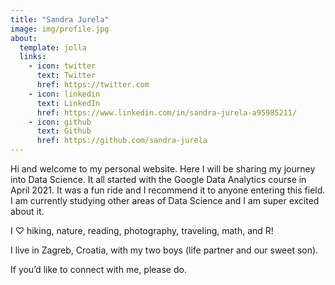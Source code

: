 ```yaml
---
title: "Sandra Jurela"
image: img/profile.jpg
about:
  template: jolla
  links:
    - icon: twitter
      text: Twitter
      href: https://twitter.com
    - icon: linkedin
      text: LinkedIn
      href: https://www.linkedin.com/in/sandra-jurela-a95985211/
    - icon: github
      text: Github
      href: https://github.com/sandra-jurela
---
```


Hi and welcome to my personal website. Here I will be sharing my journey into Data Science. It all started with the Google Data Analytics course in April 2021. It was a fun ride and I recommend it to anyone entering this field. I am currently studying other areas of Data Science and I am super excited about it.

I ♡ hiking, nature, reading, photography, traveling, math, and R!

I live in Zagreb, Croatia, with my two boys (life partner and our sweet son).

If you'd like to connect with me, please do.
